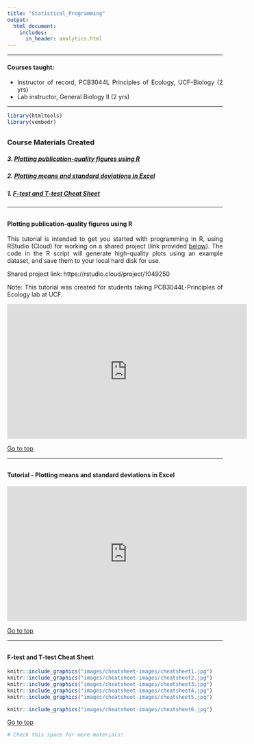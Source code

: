 ```yaml
---
title: "Statistical_Programming"
output:
  html_document:
    includes:
      in_header: analytics.html
---
```


___

#### Courses taught: 
* Instructor of record, PCB3044L Principles of Ecology, UCF-Biology (2 yrs)
* Lab instructor, General Biology II (2 yrs)

___

<style>
body {text-align: justify}
</style>

```r
library(htmltools)
library(vembedr)
```

<a id="headlines"></a>
----------------------------------

### Course Materials Created

##### 3. [Plotting publication-quality figures using R](#3)
##### 2. [Plotting means and standard deviations in Excel](#2)
##### 1. [F-test and T-test Cheat Sheet](#1)

  

----------------------------------

<a id="3"></a>
----------------------------------

#### Plotting publication-quality figures using R 

This tutorial is intended to get you started with programming in R, using RStudio (Cloud) for working on a shared project (link provided [below](https://rstudio.cloud/project/1049250)). The code in the R script will generate high-quality plots using an example dataset, and save them to your local hard disk for use.

Shared project link: https://rstudio.cloud/project/1049250

Note: This tutorial was created for students taking PCB3044L-Principles of Ecology lab at UCF.

<iframe width="560" height="315" src="https://www.youtube.com/embed/KYS8pbr_bvg" title="YouTube video player" frameborder="0" allow="accelerometer; autoplay; clipboard-write; encrypted-media; gyroscope; picture-in-picture" allowfullscreen></iframe>

    
[Go to top](#headlines)      
   
----------------------------------

<a id="2"></a>
----------------------------------

#### Tutorial - Plotting means and standard deviations in Excel   

<iframe width="560" height="315" src="https://www.youtube.com/embed/3wo29oDkyG0" frameborder="0" allow="accelerometer; autoplay; encrypted-media; gyroscope; picture-in-picture" allowfullscreen></iframe>

   
[Go to top](#headlines)      
   

----------------------------------

<a id="1"></a>
----------------------------------

#### F-test and T-test Cheat Sheet  


  
```r
knitr::include_graphics("images/cheatsheet-images/cheatsheet1.jpg")
knitr::include_graphics("images/cheatsheet-images/cheatsheet2.jpg")
knitr::include_graphics("images/cheatsheet-images/cheatsheet3.jpg")
knitr::include_graphics("images/cheatsheet-images/cheatsheet4.jpg")
knitr::include_graphics("images/cheatsheet-images/cheatsheet5.jpg")
```  
   
   
```r
knitr::include_graphics("images/cheatsheet-images/cheatsheet6.jpg")
```

    
[Go to top](#headlines)      
   
  
```r
# Check this space for more materials!
```

